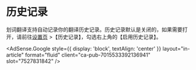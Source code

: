 
# 历史记录

划词翻译支持自动记录你的翻译历史记录。历史记录默认是关闭的，如果需要打开，请前往[设置页](options.mdx) >【历史记录】，勾选右上角的【启用历史记录】。

<AdSense.Google
  style={{ display: 'block', textAlign: 'center' }}
  layout="in-article"
  format="fluid"
  client="ca-pub-7015533392136941"
  slot="7527831842"
/>
